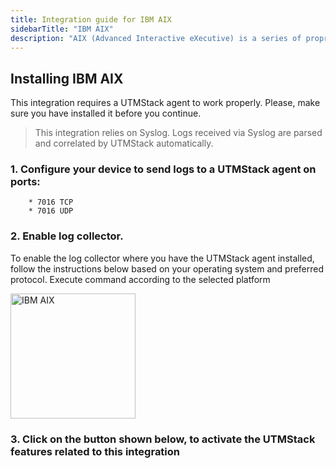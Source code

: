 ```yaml
---
title: Integration guide for IBM AIX
sidebarTitle: "IBM AIX"
description: "AIX (Advanced Interactive eXecutive) is a series of proprietary Unix operating systems developed and sold by IBM for several of its computer platforms."
---
```


## Installing IBM AIX

<Warning>
    This integration requires a UTMStack agent to work properly. Please, make sure you have installed it before you continue.
</Warning>

> This integration relies on Syslog. Logs received via Syslog are parsed and correlated by UTMStack automatically.


### 1. Configure your device to send logs to a UTMStack agent on ports:
        * 7016 TCP
        * 7016 UDP

### 2. Enable log collector.

<Note>
    To enable the log collector where you have the UTMStack agent installed, follow the instructions below based on your operating system and preferred protocol.
</Note>

<Tip>
    Execute command according to the selected platform
</Tip>

<img
  height="200"
  className="block rounded-xl"
  src="/images/integrations/ibmaix/step2.png"
  alt="IBM AIX"
/>

### 3. Click on the button shown below, to activate the UTMStack features related to this integration
